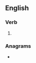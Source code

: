 ==English==

===Verb===
{{head|en|verb form}}

# {{en-third-person singular of|coddle}}

===Anagrams===
* {{l|en|scolded}}